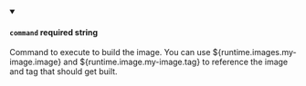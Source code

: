 
<details className="config-field" data-expandable="false" open>
<summary>

#### `command` <span class="config-field-required" data-required="false">required</span> <span class="config-field-type">string</span> <span class="config-field-default"></span>

Command to execute to build the image. You can use ${runtime.images.my-image.image} and ${runtime.image.my-image.tag}
to reference the image and tag that should get built.

</summary>



</details>
